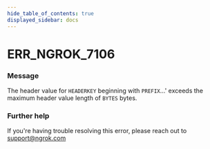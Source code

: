 ```yaml
---
hide_table_of_contents: true
displayed_sidebar: docs
---
```



# ERR_NGROK_7106

### Message

The header value for `HEADERKEY` beginning with `PREFIX`...' exceeds the maximum header value length of `BYTES` bytes.

### Further help

If you're having trouble resolving this error, please reach out to [support@ngrok.com](mailto:support@ngrok.com?subject=Help%20with%20ERR_NGROK_7106)

<ErrorDetails error="err_ngrok_7106" />
